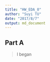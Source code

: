 ```yaml
---
title: "HW_EDA_0"
author: "Suyi TU"
date: "2017/8/7"
output: md_document
---
```


## Part A

> I began